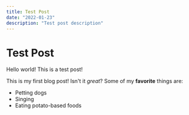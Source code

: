 ```yaml
---
title: Test Post
date: "2022-01-23"
description: "Test post description"
---
```



# Test Post

Hello world! This is a test post!

This is my first blog post! Isn't it *great*?
Some of my **favorite** things are:
* Petting dogs
* Singing
* Eating potato-based foods